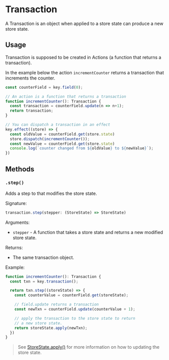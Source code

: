 # Transaction

A Transaction is an object when applied to a store state can produce a new store state.

## Usage

Transaction is supposed to be created in Actions (a function that returns a transaction).

In the example below the action `incrementCounter` returns a transaction that increments the counter.
```ts
const counterField = key.field(0);

// An action is a function that returns a transaction
function incrementCounter(): Transaction {
  const transaction = counterField.update(n => n+1);
  return transaction;
}

// You can dispatch a transaction in an effect
key.effect((store) => {
  const oldValue = counterField.get(store.state)
  store.dispatch(incrementCounter());
  const newValue = counterField.get(store.state)
  console.log(`counter changed from ${oldValue} to ${newValue}`);
})
```

## Methods

### `.step()`

Adds a step to that modifies the store state.

Signature:
```ts
transaction.step(stepper: (StoreState) => StoreState)
```

Arguments:

- `stepper` - A function that takes a store state and returns a new modified store state.

Returns:

- The same transaction object.

Example:

```ts
function incrementCounter(): Transaction {
  const txn = key.transaction();

  return txn.step((storeState) => {
    const counterValue = counterField.get(storeState);

    // field.update returns a transaction
    const newTxn = counterField.update(counterValue + 1);

    // apply the transaction to the store state to return 
    // a new store state.
    return storeState.apply(newTxn);
  })
}
```

> See [StoreState.apply()](./store-state/#apply) for more information on how to updating the store state.